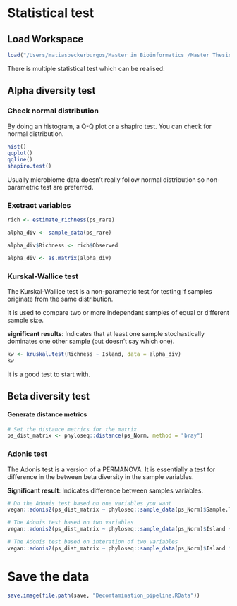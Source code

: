 # Statistical test

## Load Workspace

```r
load("/Users/matiasbeckerburgos/Master in Bioinformatics /Master Thesis /Hawaiian_feral_Chicken_Microbiome/Backup_workspace/Decomtamination_pipeline.RData")
```

There is multiple statistical test which can be realised:

## Alpha diversity test

### Check normal distribution

By doing an histogram, a Q-Q plot or a shapiro test. You can check for normal distribution.

```r
hist()
qqplot()
qqline()
shapiro.test()
```

Usually microbiome data doesn't really follow normal distribution so non-parametric test are preferred.

### Exctract variables

```r
rich <- estimate_richness(ps_rare)

alpha_div <- sample_data(ps_rare)

alpha_div$Richness <- rich$Observed

alpha_div <- as.matrix(alpha_div)
```

### Kurskal-Wallice test

The Kurskal-Wallice test is a non-parametric test for testing if samples originate from the same distribution. 
 
It is used to compare two or more independant samples of equal or different sample size. 

**significant results**: Indicates that at least one sample stochastically dominates one other sample (but doesn't say which one).

```r
kw <- kruskal.test(Richness ~ Island, data = alpha_div)
kw
```

It is a good test to start with.

## Beta diversity test

#### Generate distance metrics

```r
# Set the distance metrics for the matrix
ps_dist_matrix <- phyloseq::distance(ps_Norm, method = "bray")
```

### Adonis test

The Adonis test is a version of a PERMANOVA. It is essentially a test for difference in the between beta diversity in the sample variables.

**Significant result**: Indicates difference between samples variables.

```r
# Do the Adonis test based on one variables you want
vegan::adonis2(ps_dist_matrix ~ phyloseq::sample_data(ps_Norm)$Sample.Type, permutations = 999)
```

```r
# The Adonis test based on two variables
vegan::adonis2(ps_dist_matrix ~ phyloseq::sample_data(ps_Norm)$Island + phyloseq::sample_data(ps_Norm)$Sex, permutations = 999, by = "terms")
```

```r
# The Adonis test based on interation of two variables
vegan::adonis2(ps_dist_matrix ~ phyloseq::sample_data(ps_Norm)$Island * phyloseq::sample_data(ps_Norm)$Sex, permutations = 999, by = "terms")
```

# Save the data

```r
save.image(file.path(save, "Decomtamination_pipeline.RData"))
```